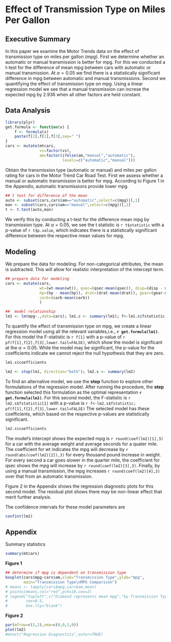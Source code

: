 Effect of Transmission Type on Miles Per Gallon
===============================================

Executive Summary
-----------------
In this paper we examine the Motor Trends data on the effect of transmission type on
miles per gallon (mpg).  First we determine whether an automatic or manual transmission
is better for mpg.  For this we conducted a t-test for the difference of mean mpg between
cars with automatic or manual transmission.  At $\alpha=0.05$ we find there is a statistically
significant difference in mpg between automatic and manual transmissions.  Second we quantifying the effect of transmission type on mpg.  Using a linear regression model we see that a 
manual transmission can increse the expected mpg by 2.936 when all other factors are
held constant.

Data Analysis
-------------
```r
library(plyr)
get.formula <- function(x) {
    f <- formula(x)
    paste(f[2],f[1],f[3],sep=" ")
}
cars <- mutate(mtcars,
               vs=factor(vs),
               am=factor(ifelse(am,"manual","automatic"),
                         levels=c("automatic","manual")))

```
Obtain the transmission type (automatic or manual) and miles per gallon rating for cars in the Motor Trend Car Road Test. First we assess whether a manual or automatic transmission is better for mpg.  According to Figure 1 in the Appendix, automatic transmissions provide lower mpg.
```r
## t test for difference of the mean
auto <- subset(cars,cars$am=="automatic",select=c(mpg))[,1]
man <- subset(cars,cars$am=="manual",select=c(mpg))[,1]
t <- t.test(auto,man)
```
We verify this by conducting a t-test for the difference mean mpg by transmission
type.  At $\alpha=0.05$, we see the t statistic is `r t$statistic` with a p-value 
of `r t$p.value`, which indicates there is a statistically significant difference
between the respective mean values for mpg.

Modeling
--------
We prepare the data for modeling.  For non-categorical attributes, the mean is 
subtracted.  This will allow for realistic interpretation of the intercept term.
```r
## prepare data for modeling
cars <- mutate(cars,
               wt=(wt-mean(wt)), qsec=(qsec-mean(qsec)), disp=(disp - mean(disp)),
               hp=(hp - mean(hp)), drat=(drat-mean(drat)), gear=(gear-mean(gear)),
               carb=(carb-mean(carb))
               )
```

```r
##  model relationship
lm1 <- lm(mpg~.,data=cars); lm1.s <- summary(lm1); f<-lm1.s$fstatistic
```
To quantify the effect of transmission type on mpg, we create a linear regression model 
using all the relevant variables,i.e., **`r get.formula(lm1)`**.  For this model the F-statistic is `r f[1]` with a p-value of `r pf(f[1],f[2],f[3],lower.tail=FALSE)`, which show the model is
significant at the $\alpha=0.05$.  While the model may be significant, the
p-value for the coefficients indicate we cannot reject the null hypothesis that they are zero.
```r
lm1.s$coefficients
```
```r
lm2 <- step(lm1, direction="both"); lm2.s <- summary(lm2)
```
To find an alternative model, we use the **step** function to explore other formulations of the regression model.  After running the procedure, the **step** function selected this formulation as the optimal representation **`r get.formula(lm2)`**. For this second model, the F-statistic is `r  lm2.s$fstatistic[1]` with a p-value is `r f<-lm2.s$fstatistic;  pf(f[1],f[2],f[3],lower.tail=FALSE)`  The selected model has these coefficients, which based on the respective p-values are 
statistically significant.
```r
lm2.s$coefficients
```
The model's intercept shows the expected mpg is `r round(coef(lm2)[1],3)` for a car with
the average weight and average seconds for a quater mile.  The coefficient for wt indicates
the mpg will decrease by `r round(abs(coef(lm2)[2]),3)` for every thousand pound increase in
weight.  For every second a car goes slower in the quarter mile, the coefficient for
qsec shows the mpg will increase by `r round(coef(lm2)[3],3)`.  Finally, by using
a manual transmission, the mpg increases `r round(coef(lm2)[4],3)` over that from an
automatic transmission.

Figure 2 in the Appendix shows the regression diagnostic plots for this second model.
The residual plot shows there may be non-linear effect that merit further analysis.

The confidence intervals for these model parameters are
```r
confint(lm2)
```

\pagebreak

Appendix
--------
Summary statistics
```r
summary(mtcars)
```


**Figure 1**
```r
## determine if mpg is dependent on transmission type
boxplot(cars$mpg~cars$am,xlab="Transmission Type",ylab="mpg",
        main="Transmission Type\nMPG Comparison")
# means <- tapply(cars$mpg,cars$am,mean)
# points(means,col="red",pch=18,cex=2)
# legend("topleft",c("Diamond represents mean mpg","by Transmission Type"),
#        cex=0.5,
#        box.lty="blank")
```

**Figure 2**
```r
par(mfrow=c(2,2),oma=c(0,0,1,0))
plot(lm2)
#mtext("Regression Diagnostics",outer=TRUE)
```

